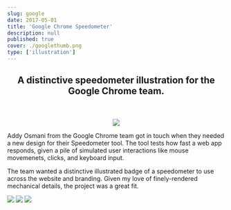 ```yaml
---
slug: google
date: 2017-05-01
title: 'Google Chrome Speedometer'
description: null
published: true
cover: ./googlethumb.png
type: ['illustration']
---
```


<FullWidthImage src="https://res.cloudinary.com/dg3gyk0gu/image/upload/c_scale,w_1800/v1589143454/maggieappleton.com/google-speedometer/Banner.png" />

<Center>

## A distinctive speedometer illustration for the Google Chrome team.

<br />
<br />

<Image src="https://res.cloudinary.com/dg3gyk0gu/image/upload/c_scale,w_80/v1589143431/maggieappleton.com/google-speedometer/8PkUL_g8f1DeQAAAAASUVORK5CYII.png" />

</Center>


<TwoParagraph>

<p>Addy Osmani from the Google Chrome team got in touch when they needed a new design for their Speedometer tool. The tool tests how fast a web app responds, given a pile of simulated user interactions like mouse movemenets, clicks, and keyboard input. </p>

<p>The team wanted a distinctive illustrated badge of a speedometer to use across the website and branding.
Given my love of finely-rendered mechanical details, the project was a great fit.</p>

</TwoParagraph>

<FullWidth bgColor="linear-gradient(#1F4463, #0C2641)">

<div style={{ display: 'grid', gridColumnTemplate: '1fr'}}>

<Image src="https://res.cloudinary.com/dg3gyk0gu/image/upload/c_scale,w_500/v1589143455/maggieappleton.com/google-speedometer/Final-Dark-Export.png" />

<Image src="https://res.cloudinary.com/dg3gyk0gu/image/upload/c_scale,w_550/v1589143453/maggieappleton.com/google-speedometer/Alt1_Isolated.png" />

<Image src="https://res.cloudinary.com/dg3gyk0gu/image/upload/c_scale,w_550/v1589143456/maggieappleton.com/google-speedometer/Alt2_Isolated.png" />


</div>

</FullWidth>
